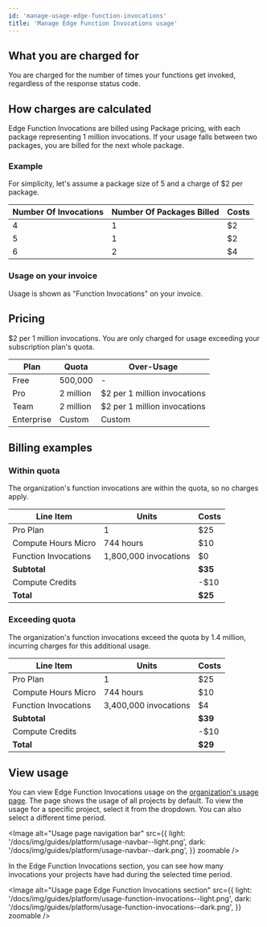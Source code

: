 ```yaml
---
id: 'manage-usage-edge-function-invocations'
title: 'Manage Edge Function Invocations usage'
---
```


## What you are charged for

You are charged for the number of times your functions get invoked, regardless of the response status code.

## How charges are calculated

Edge Function Invocations are billed using Package pricing, with each package representing 1 million invocations. If your usage falls between two packages, you are billed for the next whole package.

### Example

For simplicity, let's assume a package size of 5 and a charge of $2 per package.

| Number Of Invocations | Number Of Packages Billed | Costs |
| --------------------- | ------------------------- | ----- |
| 4                     | 1                         | $2    |
| 5                     | 1                         | $2    |
| 6                     | 2                         | $4    |

### Usage on your invoice

Usage is shown as "Function Invocations" on your invoice.

## Pricing

$2 per 1 million invocations. You are only charged for usage exceeding your subscription plan's quota.

| Plan       | Quota     | Over-Usage                   |
| ---------- | --------- | ---------------------------- |
| Free       | 500,000   | -                            |
| Pro        | 2 million | $2 per 1 million invocations |
| Team       | 2 million | $2 per 1 million invocations |
| Enterprise | Custom    | Custom                       |

## Billing examples

### Within quota

The organization's function invocations are within the quota, so no charges apply.

| Line Item            | Units                 | Costs   |
| -------------------- | --------------------- | ------- |
| Pro Plan             | 1                     | $25     |
| Compute Hours Micro  | 744 hours             | $10     |
| Function Invocations | 1,800,000 invocations | $0      |
| **Subtotal**         |                       | **$35** |
| Compute Credits      |                       | -$10    |
| **Total**            |                       | **$25** |

### Exceeding quota

The organization's function invocations exceed the quota by 1.4 million, incurring charges for this additional usage.

| Line Item            | Units                 | Costs   |
| -------------------- | --------------------- | ------- |
| Pro Plan             | 1                     | $25     |
| Compute Hours Micro  | 744 hours             | $10     |
| Function Invocations | 3,400,000 invocations | $4      |
| **Subtotal**         |                       | **$39** |
| Compute Credits      |                       | -$10    |
| **Total**            |                       | **$29** |

## View usage

You can view Edge Function Invocations usage on the [organization's usage page](https://supabase.com/dashboard/org/_/usage). The page shows the usage of all projects by default. To view the usage for a specific project, select it from the dropdown. You can also select a different time period.

<Image
  alt="Usage page navigation bar"
  src={{
    light: '/docs/img/guides/platform/usage-navbar--light.png',
    dark: '/docs/img/guides/platform/usage-navbar--dark.png',
  }}
  zoomable
/>

In the Edge Function Invocations section, you can see how many invocations your projects have had during the selected time period.

<Image
  alt="Usage page Edge Function Invocations section"
  src={{
    light: '/docs/img/guides/platform/usage-function-invocations--light.png',
    dark: '/docs/img/guides/platform/usage-function-invocations--dark.png',
  }}
  zoomable
/>
